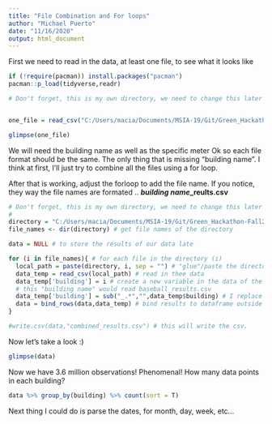 ```yaml
---
title: "File Combination and For loops"
author: "Michael Puerto"
date: "11/16/2020"
output: html_document
---
```


First we need to read in the data, at least one file, to see what it looks like



```r
if (!require(pacman)) install.packages("pacman") 
pacman::p_load(tidyverse,readr)

# Don't forget, this is my own directory, we need to change this later to work with the data directly from github if possible


one_file = read_csv("C:/Users/macia/Documents/MSIA-19/Git/Green_Hackathon-Fall2020/data/Analysis/Baseball_results.csv")

glimpse(one_file)

```
We will need the building name as well as the specific meter
Ok so each file format should be the same. The only thing that is missing "building name". I think at first, I'll just try to combine all the files using a for loop.

After that is working, adjust the forloop to add the file name. If you notice, they way the file names are formated .. __*building name*_reults.csv__




```r

# Don't forget, this is my own directory, we need to change this later to work with the data directly from github if possible
#
directory = "C:/Users/macia/Documents/MSIA-19/Git/Green_Hackathon-Fall2020/data/Analysis/"
file_names <- dir(directory) # get file names of the directory

data = NULL # to store the results of our data late

for (i in file_names){ # for each file in the directory (i)
  local_path = paste(directory, i, sep = "") # "glue"/paste the directory and file name
  data_temp = read_csv(local_path) # read in thee data
  data_temp['building'] = i # create a new variable in the data of the file name -> since this contains building name
  # this "building name" would read baseball_results.csv 
  data_temp['building'] = sub("_.*","",data_temp$building) # I replace _results.csv with "" (empty) leaving only the building name left
  data = bind_rows(data,data_temp) # bind results to dataframe outside of the loop. 
}

#write.csv(data,"combined_results.csv") # this will write the csv. 


```


Now let's take a look :)


```r
glimpse(data)
```

Now we have 3.6 million observations! 
Phenomenal!
How many data points in each building?

```r

data %>% group_by(building) %>% count(sort = T)

```

Next thing I could do is parse the dates, for month, day, week, etc...


